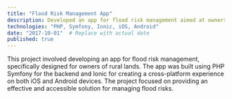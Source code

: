 ```yaml
---
title: "Flood Risk Management App"
description: Developed an app for flood risk management aimed at owners of rural lands, using PHP Symfony and Ionic for cross-platform iOS and Android app development, contributing to effective and accessible risk management solutions.
technologies: "PHP, Symfony, Ionic, iOS, Android"
date: "2017-10-01"  # Replace with actual date
published: true
---
```


This project involved developing an app for flood risk management, specifically designed for owners of rural lands. The app was built using PHP Symfony for the backend and Ionic for creating a cross-platform experience on both iOS and Android devices. The project focused on providing an effective and accessible solution for managing flood risks.

